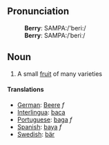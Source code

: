 ==Pronunciation==
:'''Berry''': SAMPA:/'beri:/
:'''Berry''': SAMPA:/ˈberiː/

==Noun==
#A small [[fruit]] of many varieties
====Translations====
*[[German]]: [[Beere]] ''f''
*[[Interlingua]]: [[baca]]
*[[Portuguese]]: [[baga]] ''f''
*[[Spanish]]: [[baya]] ''f''
*[[Swedish]]: [[bär]]
